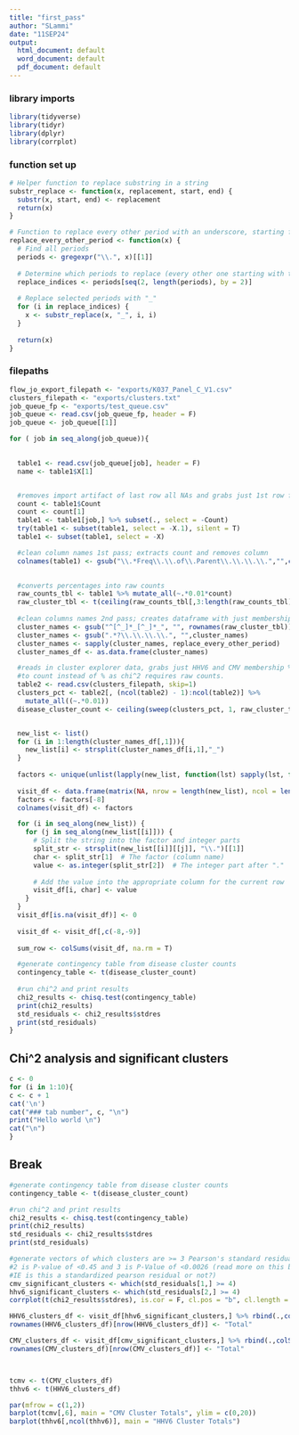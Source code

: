 ```yaml
---
title: "first_pass"
author: "SLammi"
date: "11SEP24"
output:
  html_document: default
  word_document: default
  pdf_document: default
---
```

### library imports
```r
library(tidyverse)
library(tidyr)
library(dplyr)
library(corrplot)
```
### function set up
```r
# Helper function to replace substring in a string
substr_replace <- function(x, replacement, start, end) {
  substr(x, start, end) <- replacement
  return(x)
}

# Function to replace every other period with an underscore, starting from the 2nd period
replace_every_other_period <- function(x) {
  # Find all periods
  periods <- gregexpr("\\.", x)[[1]]
  
  # Determine which periods to replace (every other one starting with the 2nd)
  replace_indices <- periods[seq(2, length(periods), by = 2)]
  
  # Replace selected periods with "_"
  for (i in replace_indices) {
    x <- substr_replace(x, "_", i, i)
  }
  
  return(x)
}
```

### filepaths
```r
flow_jo_export_filepath <- "exports/K037_Panel_C_V1.csv"
clusters_filepath <- "exports/clusters.txt"
job_queue_fp <- "exports/test_queue.csv"
job_queue <- read.csv(job_queue_fp, header = F)
job_queue <- job_queue[[1]]
```

```r
for ( job in seq_along(job_queue)){
  

  table1 <- read.csv(job_queue[job], header = F)
  name <- table1$X[1]


  #removes import artifact of last row all NAs and grabs just 1st row from flowjo
  count <- table1$Count
  count <- count[1]
  table1 <- table1[job,] %>% subset(., select = -Count)
  try(table1 <- subset(table1, select = -X.1), silent = T)
  table1 <- subset(table1, select = -X)

  #clean column names 1st pass; extracts count and removes column
  colnames(table1) <- gsub("\\.*Freq\\.\\.of\\.Parent\\.\\.\\.\\.","",colnames(table1))

 
  #converts percentages into raw counts
  raw_counts_tbl <- table1 %>% mutate_all(~.*0.01*count)
  raw_cluster_tbl <- t(ceiling(raw_counts_tbl[,3:length(raw_counts_tbl)]))
 
  #clean columns names 2nd pass; creates dataframe with just membership for each cluster
  cluster_names <- gsub("^[^_]*_[^_]*_", "", rownames(raw_cluster_tbl))
  cluster_names <- gsub(".*?\\.\\.\\.\\.", "",cluster_names)
  cluster_names <- sapply(cluster_names, replace_every_other_period)
  cluster_names_df <- as.data.frame(cluster_names)

  #reads in cluster explorer data, grabs just HHV6 and CMV membership % and converts
  #to count instead of % as chi^2 requires raw counts.
  table2 <- read.csv(clusters_filepath, skip=1)
  clusters_pct <- table2[, (ncol(table2) - 1):ncol(table2)] %>%
    mutate_all((~.*0.01))
  disease_cluster_count <- ceiling(sweep(clusters_pct, 1, raw_cluster_tbl, '*'))


  new_list <- list()
  for (i in 1:length(cluster_names_df[,1])){
    new_list[i] <- strsplit(cluster_names_df[i,1],"_")
  }
  
  factors <- unique(unlist(lapply(new_list, function(lst) sapply(lst, function(x) strsplit(x, "\\.")[[1]][1]))))
  
  visit_df <- data.frame(matrix(NA, nrow = length(new_list), ncol = length(factors)))
  factors <- factors[-8]
  colnames(visit_df) <- factors

  for (i in seq_along(new_list)) {
    for (j in seq_along(new_list[[i]])) {
      # Split the string into the factor and integer parts
      split_str <- strsplit(new_list[[i]][[j]], "\\.")[[1]]
      char <- split_str[1]  # The factor (column name)
      value <- as.integer(split_str[2])  # The integer part after "."
      
      # Add the value into the appropriate column for the current row
      visit_df[i, char] <- value
    }
  }
  visit_df[is.na(visit_df)] <- 0
  
  visit_df <- visit_df[,c(-8,-9)]
  
  sum_row <- colSums(visit_df, na.rm = T)

  #generate contingency table from disease cluster counts
  contingency_table <- t(disease_cluster_count)
  
  #run chi^2 and print results
  chi2_results <- chisq.test(contingency_table)
  print(chi2_results)
  std_residuals <- chi2_results$stdres
  print(std_residuals)
}

```


## Chi^2 analysis and significant clusters {.tabset}
```r
c <- 0
for (i in 1:10){
c <- c + 1
cat('\n')
cat("### tab number", c, "\n")
print("Hello world \n")
cat("\n")
}
```

##  Break
```r
#generate contingency table from disease cluster counts
contingency_table <- t(disease_cluster_count)

#run chi^2 and print results
chi2_results <- chisq.test(contingency_table)
print(chi2_results)
std_residuals <- chi2_results$stdres
print(std_residuals)
```

```r
#generate vectors of which clusters are >= 3 Pearson's standard residuals
#2 is P-value of <0.45 and 3 is P-Value of <0.0026 (read more on this before making assumption;
#IE is this a standardized pearson residual or not?)
cmv_significant_clusters <- which(std_residuals[1,] >= 4)
hhv6_significant_clusters <- which(std_residuals[2,] >= 4)
corrplot(t(chi2_results$stdres), is.cor = F, cl.pos = "b", cl.length = 2, insig = "blank")

HHV6_clusters_df <- visit_df[hhv6_significant_clusters,] %>% rbind(.,colSums(.))
rownames(HHV6_clusters_df)[nrow(HHV6_clusters_df)] <- "Total"

CMV_clusters_df <- visit_df[cmv_significant_clusters,] %>% rbind(.,colSums(.))
rownames(CMV_clusters_df)[nrow(CMV_clusters_df)] <- "Total"



tcmv <- t(CMV_clusters_df)
thhv6 <- t(HHV6_clusters_df)

par(mfrow = c(1,2))
barplot(tcmv[,6], main = "CMV Cluster Totals", ylim = c(0,20))
barplot(thhv6[,ncol(thhv6)], main = "HHV6 Cluster Totals")


```
